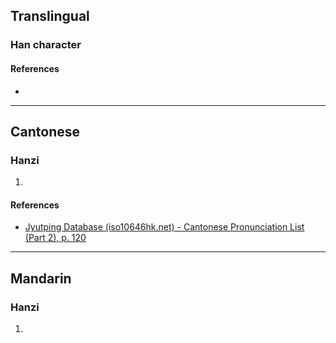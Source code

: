{{character info}}
==Translingual==

===Han character===
{{Han char|rn=66|rad=攴|as=12|sn=16|four=41647|canj=GRYE|ids=⿰喜攴}}

====References====
* {{Han ref|kx=0475.120|dkj=13375|dj=0830.080|hdz=21476.050|uh=657C|ud=25980|bh=E9B1|bd=59825}}

----

==Cantonese==

===Hanzi===
{{yue-hanzi|jyut=[[ji2]]|y=yi2}}

# {{rfdef|yue|sort=攴12}}

====References====
* [http://www.iso10646hk.net/jp/document/download.jsp Jyutping Database (iso10646hk.net) - Cantonese Pronunciation List (Part 2), p. 120]

----

==Mandarin==

===Hanzi===
{{cmn-hanzi|pin=[[yǐ]] ([[yi3]])|wg=i<sup>3</sup>}}

# {{rfdef|cmn|sort=攴12}}
